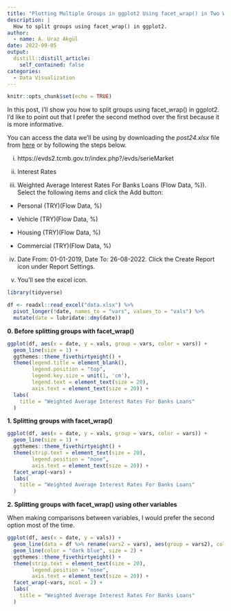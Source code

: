 ```yaml
---
title: "Plotting Multiple Groups in ggplot2 Using facet_wrap() in Two Ways"
description: |
  How to split groups using facet_wrap() in ggplot2.
author:
  - name: A. Uraz Akgül
date: 2022-09-05
output:
  distill::distill_article:
    self_contained: false
categories:
  - Data Visualization
---
```


```r
knitr::opts_chunk$set(echo = TRUE)
```

In this post, I'll show you how to split groups using facet_wrap() in ggplot2. I'd like to point out that I prefer the second method over the first because it is more informative.

You can access the data we'll be using by downloading the *post24.xlsx* file from [here](https://github.com/rpydaneogrendim/rblog/tree/main/data) or by following the steps below.

i. https://evds2.tcmb.gov.tr/index.php?/evds/serieMarket

ii. Interest Rates

iii. Weighted Average Interest Rates For Banks Loans (Flow Data, %)). Select the following items and click the Add button:

- Personal (TRY)(Flow Data, %)

- Vehicle (TRY)(Flow Data, %)

- Housing (TRY)(Flow Data, %)

- Commercial (TRY)(Flow Data, %)

iv. Date From: 01-01-2019, Date To: 26-08-2022. Click the Create Report icon under Report Settings.

v. You'll see the excel icon.

```r

library(tidyverse)

df <- readxl::read_excel("data.xlsx") %>% 
  pivot_longer(!date, names_to = "vars", values_to = "vals") %>% 
  mutate(date = lubridate::dmy(date))

```

**0. Before splitting groups with facet_wrap()**

```r

ggplot(df, aes(x = date, y = vals, group = vars, color = vars)) +
  geom_line(size = 1) +
  ggthemes::theme_fivethirtyeight() +
  theme(legend.title = element_blank(),
        legend.position = "top",
        legend.key.size = unit(1, 'cm'),
        legend.text = element_text(size = 20),
        axis.text = element_text(size = 20)) +
  labs(
    title = "Weighted Average Interest Rates For Banks Loans"
  )

```

**1. Splitting groups with facet_wrap()**

```r

ggplot(df, aes(x = date, y = vals, group = vars, color = vars)) +
  geom_line(size = 1) +
  ggthemes::theme_fivethirtyeight() +
  theme(strip.text = element_text(size = 20),
        legend.position = "none",
        axis.text = element_text(size = 20)) +
  facet_wrap(~vars) +
  labs(
    title = "Weighted Average Interest Rates For Banks Loans"
  )

```

**2. Splitting groups with facet_wrap() using other variables**

When making comparisons between variables, I would prefer the second option most of the time.

```r

ggplot(df, aes(x = date, y = vals)) +
  geom_line(data = df %>% rename(vars2 = vars), aes(group = vars2), color = "gray", size = 1) +
  geom_line(color = "dark blue", size = 2) +
  ggthemes::theme_fivethirtyeight() +
  theme(strip.text = element_text(size = 20),
        legend.position = "none",
        axis.text = element_text(size = 20)) +
  facet_wrap(~vars, ncol = 2) +
  labs(
    title = "Weighted Average Interest Rates For Banks Loans"
  )

```